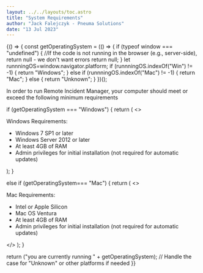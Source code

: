 ```yaml
---
layout: ../../layouts/toc.astro
title: "System Requirements"
author: "Jack Falejczyk - Pneuma Solutions"
date: "13 Jul 2023"
---
```

{() => {
  const getOperatingSystem = (() => {
    if (typeof window === "undefined") {
       //If the code is not running in the browser (e.g., server-side), return null - we don't want errors
      return null;
    }
let runnningOS=window.navigator.platform;
        if (runnningOS.indexOf("Win") != -1) {
      return "Windows";
    } else if (runnningOS.indexOf("Mac") != -1) {
      return "Mac";
    } else {
      return "Unknown";
    }
  })();

  
  <p>In order to run Remote Incident Manager, your computer should meet or exceed the following minimum requirements</p>
  if (getOperatingSystem === "Windows") {
    return (
      <>
        <p>Windows Requirements:</p>
        <ul>
          <li>Windows 7 SP1 or later</li>
          <li>Windows Server 2012 or later</li>
          <li>At least 4GB of RAM</li>
          <li>Admin privileges for initial installation (not required for automatic updates)</li>
        </ul>
      </>
    );
  }

  else if (getOperatingSystem=== "Mac") {
    return (
      <>
        <p>Mac Requirements:</p>
        <ul>
          <li>Intel or Apple Silicon</li>
          <li>Mac OS Ventura</li>
          <li>At least 4GB of RAM</li>
          <li>Admin privileges for initial installation (not required for automatic updates)</li>
        </ul>
      </>
    );
  }

  return ("you are currently running " + getOperatingSystem); // Handle the case for "Unknown" or other platforms if needed
}}
